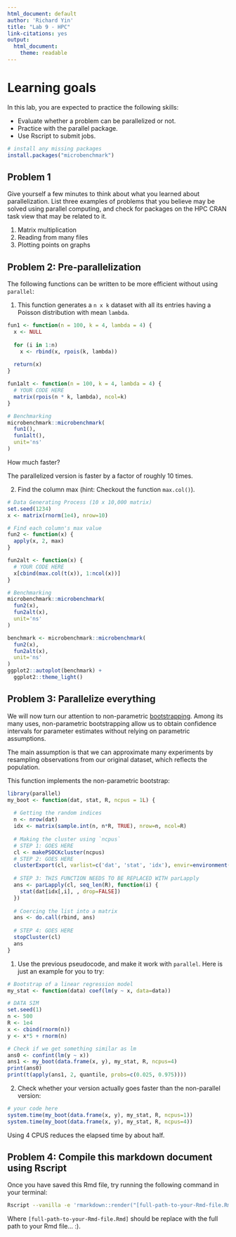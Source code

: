 ```yaml
---
html_document: default
author: 'Richard Yin'
title: "Lab 9 - HPC"
link-citations: yes
output: 
  html_document: 
    theme: readable
---
```


# Learning goals

In this lab, you are expected to practice the following skills:

- Evaluate whether a problem can be parallelized or not.
- Practice with the parallel package.
- Use Rscript to submit jobs.

```r
# install any missing packages
install.packages("microbenchmark")
```

## Problem 1

Give yourself a few minutes to think about what you learned about parallelization. List three
examples of problems that you believe may be solved using parallel computing,
and check for packages on the HPC CRAN task view that may be related to it.

1) Matrix multiplication
2) Reading from many files
3) Plotting points on graphs


## Problem 2: Pre-parallelization

The following functions can be written to be more efficient without using
`parallel`:

1. This function generates a `n x k` dataset with all its entries having a Poisson distribution with mean `lambda`.

```r
fun1 <- function(n = 100, k = 4, lambda = 4) {
  x <- NULL
  
  for (i in 1:n)
    x <- rbind(x, rpois(k, lambda))
  
  return(x)
}

fun1alt <- function(n = 100, k = 4, lambda = 4) {
  # YOUR CODE HERE
  matrix(rpois(n * k, lambda), ncol=k)
}

# Benchmarking
microbenchmark::microbenchmark(
  fun1(),
  fun1alt(),
  unit='ns'
)
```

How much faster?

The parallelized version is faster by a factor of roughly 10 times.


2.  Find the column max (hint: Checkout the function `max.col()`).

```r
# Data Generating Process (10 x 10,000 matrix)
set.seed(1234)
x <- matrix(rnorm(1e4), nrow=10)

# Find each column's max value
fun2 <- function(x) {
  apply(x, 2, max)
}

fun2alt <- function(x) {
  # YOUR CODE HERE
  x[cbind(max.col(t(x)), 1:ncol(x))]
}

# Benchmarking
microbenchmark::microbenchmark(
  fun2(x),
  fun2alt(x),
  unit='ns'
)
```

```r
benchmark <- microbenchmark::microbenchmark(
  fun2(x),
  fun2alt(x),
  unit='ns'
)
ggplot2::autoplot(benchmark) +
  ggplot2::theme_light()
```


## Problem 3: Parallelize everything

We will now turn our attention to non-parametric 
[bootstrapping](https://en.wikipedia.org/wiki/Bootstrapping_(statistics)).
Among its many uses, non-parametric bootstrapping allow us to obtain confidence
intervals for parameter estimates without relying on parametric assumptions.

The main assumption is that we can approximate many experiments by resampling
observations from our original dataset, which reflects the population. 

This function implements the non-parametric bootstrap:

```r
library(parallel)
my_boot <- function(dat, stat, R, ncpus = 1L) {
  
  # Getting the random indices
  n <- nrow(dat)
  idx <- matrix(sample.int(n, n*R, TRUE), nrow=n, ncol=R)
 
  # Making the cluster using `ncpus`
  # STEP 1: GOES HERE
  cl <- makePSOCKcluster(ncpus)
  # STEP 2: GOES HERE
  clusterExport(cl, varlist=c('dat', 'stat', 'idx'), envir=environment())
  
  # STEP 3: THIS FUNCTION NEEDS TO BE REPLACED WITH parLapply
  ans <- parLapply(cl, seq_len(R), function(i) {
    stat(dat[idx[,i], , drop=FALSE])
  })
  
  # Coercing the list into a matrix
  ans <- do.call(rbind, ans)
  
  # STEP 4: GOES HERE
  stopCluster(cl)
  ans
}
```

1. Use the previous pseudocode, and make it work with `parallel`. Here is just an example for you to try:

```r
# Bootstrap of a linear regression model
my_stat <- function(data) coef(lm(y ~ x, data=data))

# DATA SIM
set.seed(1)
n <- 500 
R <- 1e4
x <- cbind(rnorm(n)) 
y <- x*5 + rnorm(n)

# Check if we get something similar as lm
ans0 <- confint(lm(y ~ x))
ans1 <- my_boot(data.frame(x, y), my_stat, R, ncpus=4)
print(ans0)
print(t(apply(ans1, 2, quantile, probs=c(0.025, 0.975))))
```

2. Check whether your version actually goes faster than the non-parallel version:

```r
# your code here
system.time(my_boot(data.frame(x, y), my_stat, R, ncpus=1))
system.time(my_boot(data.frame(x, y), my_stat, R, ncpus=4))
```

Using 4 CPUS reduces the elapsed time by about half.


## Problem 4: Compile this markdown document using Rscript

Once you have saved this Rmd file, try running the following command
in your terminal:

```bash
Rscript --vanilla -e 'rmarkdown::render("[full-path-to-your-Rmd-file.Rmd]")' &
```

Where `[full-path-to-your-Rmd-file.Rmd]` should be replace with the full path to
your Rmd file... :).


